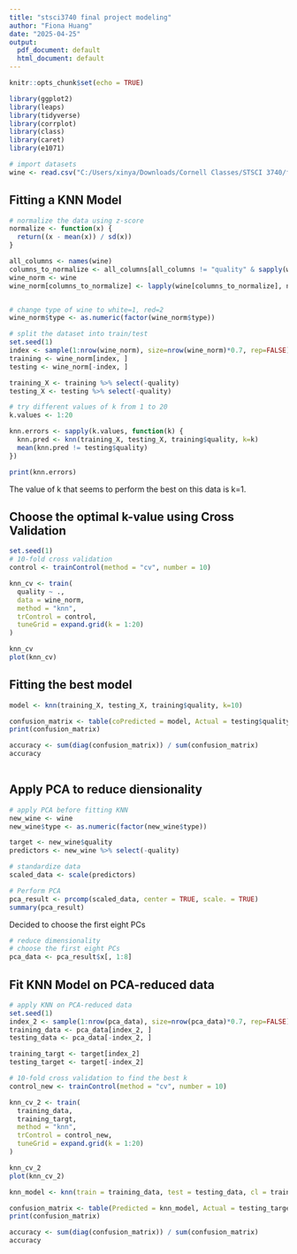 ---
title: "stsci3740 final project modeling"
author: "Fiona Huang"
date: "2025-04-25"
output:
  pdf_document: default
  html_document: default
---

```{r setup, include=FALSE}
knitr::opts_chunk$set(echo = TRUE)

library(ggplot2)
library(leaps)
library(tidyverse)
library(corrplot)
library(class)
library(caret)
library(e1071)
```


```{r}
# import datasets
wine <- read.csv("C:/Users/xinya/Downloads/Cornell Classes/STSCI 3740/final project/wine-quality-white-and-red.csv")
```


## Fitting a KNN Model

```{r}
# normalize the data using z-score
normalize <- function(x) {
  return((x - mean(x)) / sd(x))
}

all_columns <- names(wine)
columns_to_normalize <- all_columns[all_columns != "quality" & sapply(wine, is.numeric)]
wine_norm <- wine
wine_norm[columns_to_normalize] <- lapply(wine[columns_to_normalize], normalize)


# change type of wine to white=1, red=2
wine_norm$type <- as.numeric(factor(wine_norm$type))

# split the dataset into train/test
set.seed(1)
index <- sample(1:nrow(wine_norm), size=nrow(wine_norm)*0.7, rep=FALSE)
training <- wine_norm[index, ]
testing <- wine_norm[-index, ]

training_X <- training %>% select(-quality)
testing_X <- testing %>% select(-quality)
```


```{r}
# try different values of k from 1 to 20
k.values <- 1:20

knn.errors <- sapply(k.values, function(k) {
  knn.pred <- knn(training_X, testing_X, training$quality, k=k)
  mean(knn.pred != testing$quality)
})

print(knn.errors)

```

The value of k that seems to perform the best on this data is k=1.


## Choose the optimal k-value using Cross Validation

```{r}
set.seed(1)
# 10-fold cross validation 
control <- trainControl(method = "cv", number = 10)

knn_cv <- train(
  quality ~ .,
  data = wine_norm,
  method = "knn",
  trControl = control,
  tuneGrid = expand.grid(k = 1:20)
)

knn_cv
plot(knn_cv)

```

## Fitting the best model

```{r}
model <- knn(training_X, testing_X, training$quality, k=10)

confusion_matrix <- table(coPredicted = model, Actual = testing$quality)
print(confusion_matrix)

accuracy <- sum(diag(confusion_matrix)) / sum(confusion_matrix)
accuracy
  
```

## Apply PCA to reduce diensionality

```{r}
# apply PCA before fitting KNN
new_wine <- wine
new_wine$type <- as.numeric(factor(new_wine$type))

target <- new_wine$quality
predictors <- new_wine %>% select(-quality)

# standardize data
scaled_data <- scale(predictors)

# Perform PCA
pca_result <- prcomp(scaled_data, center = TRUE, scale. = TRUE)
summary(pca_result)
```

Decided to choose the first eight PCs

```{r}
# reduce dimensionality
# choose the first eight PCs
pca_data <- pca_result$x[, 1:8]
```

## Fit KNN Model on PCA-reduced data

```{r}
# apply KNN on PCA-reduced data
set.seed(1)
index_2 <- sample(1:nrow(pca_data), size=nrow(pca_data)*0.7, rep=FALSE)
training_data <- pca_data[index_2, ]
testing_data <- pca_data[-index_2, ]

training_targt <- target[index_2]
testing_target <- target[-index_2]

# 10-fold cross validation to find the best k
control_new <- trainControl(method = "cv", number = 10)

knn_cv_2 <- train(
  training_data, 
  training_targt, 
  method = "knn",
  trControl = control_new,
  tuneGrid = expand.grid(k = 1:20)
)

knn_cv_2
plot(knn_cv_2)

knn_model <- knn(train = training_data, test = testing_data, cl = training_targt, k = 17)

confusion_matrix <- table(Predicted = knn_model, Actual = testing_target)
print(confusion_matrix)

accuracy <- sum(diag(confusion_matrix)) / sum(confusion_matrix)
accuracy

```


```{r}

```

